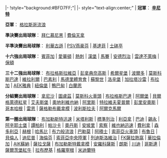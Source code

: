 <noinclude>{{fb start}}</noinclude>
|-
!style="background:#BFD7FF;"| {{Tnavbar-header|'''[[2007–08年歐洲足協盃|2007–08年]][[歐洲足協盃]]'''|UEFA Cup}}
{{fb inner start}}
|- style="text-align:center;"
|
'''冠軍'''：
'''[[辛尼特聖彼得堡足球會|辛尼特]]'''

'''亞軍'''：
[[格拉斯哥流浪]]

'''準決賽出局球隊'''：
[[拜仁慕尼黑]]&nbsp;|
[[費倫天拿]]&nbsp;

'''半準決賽出局球隊'''：
[[利華古遜足球會|利華古遜]]&nbsp;|
[[PSV燕豪芬]]&nbsp;|
[[基達菲足球會|基達菲]]&nbsp;|
[[士砵亭]]&nbsp;

'''十六強出局球隊'''：
[[賓菲加]]&nbsp;|
[[愛華頓]]&nbsp;|
[[熱刺]]&nbsp;|
[[漢堡足球會|漢堡]]&nbsp;|
[[馬賽足球會|馬賽]]&nbsp;|
[[安德烈治]]&nbsp;|
[[雲達不萊梅]]&nbsp;|
[[保頓]]&nbsp;

'''三十二強出局球隊'''：
[[布拉格斯拉維亞]]&nbsp;|
[[彭拿典奈高斯]]&nbsp;|
[[希爾星堡]]&nbsp;|
[[波爾多足球會|波爾多]]&nbsp;|
[[莫斯科斯巴達]]&nbsp;|
[[維拉利爾足球會|維拉利爾]]&nbsp;|
[[巴素利足球會|巴素利]]&nbsp;|
[[馬德里體育會]]&nbsp;|
[[蘇黎世足球會|蘇黎世]]&nbsp;|
[[洛辛堡]]&nbsp;|
[[加拉塔沙雷]]&nbsp;|
[[布拉加足球會|布拉加]]&nbsp;|
[[AEK雅典]]&nbsp;|
[[紐倫堡足球會|紐倫堡]]&nbsp;|
[[鴨巴甸足球會|鴨巴甸]]&nbsp;|
[[白蘭恩]]

'''分組賽出局球隊'''：
[[拿尼沙]]&nbsp;|
[[圖盧茲足球會|圖盧茲]]&nbsp;|
[[莫斯科火車頭]]&nbsp;|
[[布拉格斯巴達]]&nbsp;|
[[阿爾堡]]&nbsp;|
[[貝爾格萊德紅星]]&nbsp;|
[[IF埃尔夫斯堡|艾夫斯堡]]&nbsp;|
[[奧地利維也納]]&nbsp;|
[[阿里斯]]&nbsp;|
[[特拉維夫夏普爾]]&nbsp;|
[[彭里安奧斯]]&nbsp;|
[[哥本哈根足球會|哥本哈根]]&nbsp;|
[[雷恩足球會|雷恩]]&nbsp;|
[[薩格勒布戴拿模]]&nbsp;|
[[波利斯拉夫]]&nbsp;|
[[AZ阿爾克馬爾|阿爾克馬爾]]

'''第一圈出局球隊'''：
[[布加勒斯特迅速]]&nbsp;|
[[米塔利斯]]&nbsp;|
[[標準列治]]&nbsp;|
[[利亞拿]]&nbsp;|
[[巴迪]]&nbsp;|
[[錫永]]&nbsp;|
[[阿辛耶士堡]]&nbsp;|
[[譚柏利]]&nbsp;|
[[帕沙卡]]&nbsp;|
[[奧丹斯]]&nbsp;|
[[恩波里足球會|安坡里]]&nbsp;|
[[索察足球會|索察]]&nbsp;|
[[維也納迅速]]&nbsp;|
[[費利拿]]&nbsp;|
[[森多利亞]]&nbsp;|
[[赫根]]&nbsp;|
[[哈馬比]]&nbsp;|
[[布力般流浪]]&nbsp;|
[[巴勒莫足球會|巴勒莫]]&nbsp;|
[[阿積士]]&nbsp;|
[[索菲亞火車頭]]&nbsp;|
[[布魯日足球會|布魯日]]&nbsp;|
[[貝倫人足球俱樂部|貝倫人]]&nbsp;|
[[迪尼普]]&nbsp;|
[[SC海倫芬|海倫芬]]&nbsp;|
[[索菲亞中央陸軍]]&nbsp;|
[[列迪斯洛維治]]&nbsp;|
[[FK薩拉熱窩]]&nbsp;|
[[華拉倫加]]&nbsp;|
[[AIK蘇納]]&nbsp;|
[[皇家薩拉戈薩|薩拉戈薩]]&nbsp;|
[[布加勒斯特戴拿模]]&nbsp;|
[[安羅科薩斯]]&nbsp;|
[[朗斯足球會|朗斯]]&nbsp;|
[[川迪]]&nbsp;|
[[哥斯連]]&nbsp;|
[[薩爾茨堡紅牛]]&nbsp;| 
[[拉布歷基]]&nbsp;| 
[[格羅寧根足球會|格羅寧根]]&nbsp;| 
[[米迪蘭特]]
{{fb inner end}}
<noinclude>
{{fb end}}
{{using fb}}</noinclude>